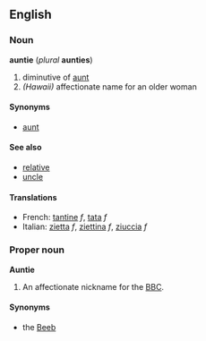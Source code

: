 ==English==
===Noun===
'''auntie''' (''plural'' '''aunties''')

# diminutive of [[aunt]]
# ''(Hawaii)'' affectionate name for an older woman

====Synonyms====
*[[aunt]]

====See also====
*[[relative]]
*[[uncle]]

====Translations====
*French: [[tantine]] ''f'', [[tata]] ''f''
*Italian: [[zietta]] ''f'', [[ziettina]] ''f'', [[ziuccia]] ''f''

===Proper noun===
'''Auntie'''

#An affectionate nickname for the [[BBC]].

====Synonyms====
*the [[Beeb]]